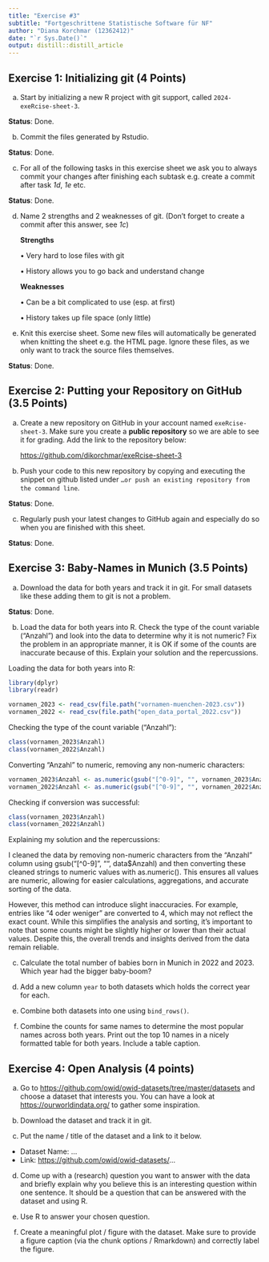 ```yaml
---
title: "Exercise #3"
subtitle: "Fortgeschrittene Statistische Software für NF"
author: "Diana Korchmar (12362412)"
date: "`r Sys.Date()`"
output: distill::distill_article
---
```


## Exercise 1: Initializing git (4 Points)

a)  Start by initializing a new R project with git support, called `2024-exeRcise-sheet-3`.

**Status**: Done.

b)  Commit the files generated by Rstudio.

**Status**: Done.

c)  For all of the following tasks in this exercise sheet we ask you to always commit your changes after finishing each subtask e.g. create a commit after task *1d*, *1e* etc.

**Status**: Done.

d)  Name 2 strengths and 2 weaknesses of git. (Don't forget to create a commit after this answer, see *1c*)

    **Strengths**

    • Very hard to lose files with git

    • History allows you to go back and understand change

    **Weaknesses**

    • Can be a bit complicated to use (esp. at first)

    • History takes up file space (only little)

e)  Knit this exercise sheet. Some new files will automatically be generated when knitting the sheet e.g. the HTML page. Ignore these files, as we only want to track the source files themselves.

**Status**: Done.

## Exercise 2: Putting your Repository on GitHub (3.5 Points)

a)  Create a new repository on GitHub in your account named `exeRcise-sheet-3`. Make sure you create a **public repository** so we are able to see it for grading. Add the link to the repository below:

    <https://github.com/dikorchmar/exeRcise-sheet-3>

b)  Push your code to this new repository by copying and executing the snippet on github listed under `…or push an existing repository from the command line`.

**Status**: Done.

c)  Regularly push your latest changes to GitHub again and especially do so when you are finished with this sheet.

**Status**: Done.

## Exercise 3: Baby-Names in Munich (3.5 Points)

a)  Download the data for both years and track it in git. For small datasets like these adding them to git is not a problem.

**Status**: Done.

b)  Load the data for both years into R. Check the type of the count variable ("Anzahl") and look into the data to determine why it is not numeric? Fix the problem in an appropriate manner, it is OK if some of the counts are inaccurate because of this. Explain your solution and the repercussions.

Loading the data for both years into R:

```r
library(dplyr)
library(readr)

vornamen_2023 <- read_csv(file.path("vornamen-muenchen-2023.csv"))
vornamen_2022 <- read_csv(file.path("open_data_portal_2022.csv"))
```

Checking the type of the count variable ("Anzahl"):

```r
class(vornamen_2023$Anzahl)
class(vornamen_2022$Anzahl)
```

Converting "Anzahl" to numeric, removing any non-numeric characters:

```r
vornamen_2023$Anzahl <- as.numeric(gsub("[^0-9]", "", vornamen_2023$Anzahl))
vornamen_2022$Anzahl <- as.numeric(gsub("[^0-9]", "", vornamen_2022$Anzahl))
```

Checking if conversion was successful:

```r
class(vornamen_2023$Anzahl)
class(vornamen_2022$Anzahl)
```

Explaining my solution and the repercussions:

I cleaned the data by removing non-numeric characters from the "Anzahl" column using gsub("[\^0-9]", "", data\$Anzahl) and then converting these cleaned strings to numeric values with as.numeric(). This ensures all values are numeric, allowing for easier calculations, aggregations, and accurate sorting of the data.

However, this method can introduce slight inaccuracies. For example, entries like "4 oder weniger" are converted to 4, which may not reflect the exact count. While this simplifies the analysis and sorting, it's important to note that some counts might be slightly higher or lower than their actual values. Despite this, the overall trends and insights derived from the data remain reliable.

c)  Calculate the total number of babies born in Munich in 2022 and 2023. Which year had the bigger baby-boom?

d)  Add a new column `year` to both datasets which holds the correct year for each.

e)  Combine both datasets into one using `bind_rows()`.

f)  Combine the counts for same names to determine the most popular names across both years. Print out the top 10 names in a nicely formatted table for both years. Include a table caption.

## Exercise 4: Open Analysis (4 points)

a)  Go to <https://github.com/owid/owid-datasets/tree/master/datasets> and choose a dataset that interests you. You can have a look at <https://ourworldindata.org/> to gather some inspiration.

b)  Download the dataset and track it in git.

c)  Put the name / title of the dataset and a link to it below.

-   Dataset Name: ...
-   Link: <https://github.com/owid/owid-datasets/>...

d)  Come up with a (research) question you want to answer with the data and briefly explain why you believe this is an interesting question within one sentence. It should be a question that can be answered with the dataset and using R.

e)  Use R to answer your chosen question.

f)  Create a meaningful plot / figure with the dataset. Make sure to provide a figure caption (via the chunk options / Rmarkdown) and correctly label the figure.
